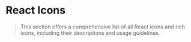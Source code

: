 # React Icons

> This section offers a comprehensive list of all React icons and rich icons, including their descriptions and usage guidelines.
